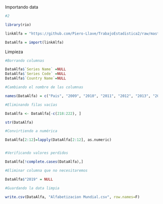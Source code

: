 

Importando data


```r

#2

library(rio)

linkAlfa = "https://github.com/Piero-Llave/TrabajoEstadistica2/raw/master/DataAlfabetizacionTotal%20Sucia.xlsx"

DataAlfa = import(linkAlfa)


```


Limpieza

```r

#Borrando columnas 

DataAlfa$`Series Name` =NULL
DataAlfa$`Series Code` =NULL
DataAlfa$`Country Name`=NULL

```

```r
#Cambiando el nombre de las columnas

names(DataAlfa) = c("Pais", "2009", "2010", "2011", "2012", "2013", "2014", "2015", "2016", "2017", "2018", "2019" )
```


```r
#Eliminando filas vacías

DataAlfa <- DataAlfa[-c(218:222), ]

```

```r

str(DataAlfa)

#Convirtiendo a numérica

DataAlfa[2:12]=lapply(DataAlfa[2:12], as.numeric)



```
```r
#Verificando valores perdidos

DataAlfa[!complete.cases(DataAlfa),]


```

```r
#Eliminar columna que no necesitaremos

DataAlfa$"2019" = NULL

```

```r

#Guardando la data limpia

write.csv(DataAlfa, "Alfabetizacion Mundial.csv", row.names=F)


```

